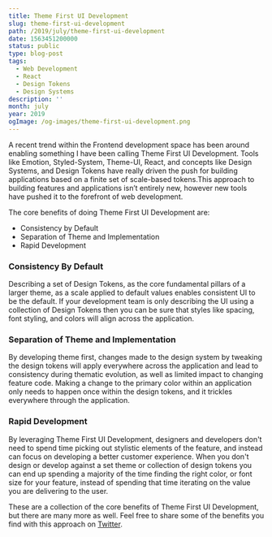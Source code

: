 ```yaml
---
title: Theme First UI Development
slug: theme-first-ui-development
path: /2019/july/theme-first-ui-development
date: 1563451200000
status: public
type: blog-post
tags:
  - Web Development
  - React
  - Design Tokens
  - Design Systems
description: ''
month: july
year: 2019
ogImage: /og-images/theme-first-ui-development.png
---
```




A recent trend within the Frontend development space has been around enabling
something I have been calling Theme First UI Development. Tools like Emotion,
Styled-System, Theme-UI, React, and concepts like Design Systems, and Design
Tokens have really driven the push for building applications based on a finite
set of scale-based tokens.This approach to building features and applications
isn’t entirely new, however new tools have pushed it to the forefront of web
development.

The core benefits of doing Theme First UI Development are:

- Consistency by Default
- Separation of Theme and Implementation
- Rapid Development

### Consistency By Default

Describing a set of Design Tokens, as the core fundamental pillars of a larger
theme, as a scale applied to default values enables consistent UI to be the
default. If your development team is only describing the UI using a collection
of Design Tokens then you can be sure that styles like spacing, font styling,
and colors will align across the application.

### Separation of Theme and Implementation

By developing theme first, changes made to the design system by tweaking the
design tokens will apply everywhere across the application and lead to
consistency during thematic evolution, as well as limited impact to changing
feature code. Making a change to the primary color within an application only
needs to happen once within the design tokens, and it trickles everywhere
through the application.

### Rapid Development

By leveraging Theme First UI Development, designers and developers don't need to
spend time picking out stylistic elements of the feature, and instead can focus
on developing a better customer experience. When you don't design or develop
against a set theme or collection of design tokens you can end up spending a
majority of the time finding the right color, or font size for your feature,
instead of spending that time iterating on the value you are delivering to the
user.

These are a collection of the core benefits of Theme First UI Development, but
there are many more as well. Feel free to share some of the benefits you find
with this approach on [Twitter](https://twitter.com/immatthamlin).

